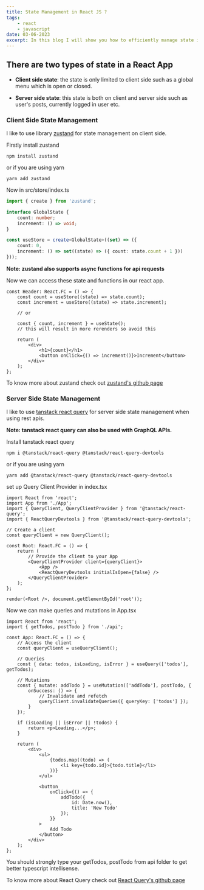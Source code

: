 ```yaml
---
title: State Management in React JS ?
tags:
    - react
    - javascript
date: 03-06-2023
excerpt: In this blog I will show you how to efficiently manage state in react
---
```


## There are two types of state in a React App

-   **Client side state**: the state is only limited to client side such as a global menu which is open or closed.

-   **Server side state**: this state is both on client and server side such as user's posts, currently logged in user
    etc.

### Client Side State Management

I like to use library <a href="https://zustand-demo.pmnd.rs" target="_blank">zustand</a> for state management on client
side.

Firstly install zustand

```shell
npm install zustand
```

or if you are using yarn

```shell
yarn add zustand
```

Now in src/store/index.ts

```typescript
import { create } from 'zustand';

interface GlobalState {
    count: number;
    increment: () => void;
}

const useStore = create<GlobalState>((set) => ({
    count: 0,
    increment: () => set((state) => ({ count: state.count + 1 }))
}));
```

**Note: zustand also supports async functions for api requests**

Now we can access these state and functions in our react app.

```tsx
const Header: React.FC = () => {
    const count = useStore((state) => state.count);
    const increment = useStore((state) => state.increment);

    // or

    const { count, increment } = useState();
    // this will result in more rerenders so avoid this

    return (
        <div>
            <h1>{count}</h1>
            <button onClick={() => increment()}>Increment</button>
        </div>
    );
};
```

To know more about zustand check out <a href="https://github.com/pmndrs/zustand" target="_blank">
zustand's github page </a>

### Server Side State Management

I like to use <a href="https://tanstack.com/query/latest">tanstack react query</a> for server side state management when using rest apis.

**Note: tanstack react query can also be used with GraphQL APIs.**

Install tanstack react query

```shell
npm i @tanstack/react-query @tanstack/react-query-devtools
```

or if you are using yarn

```shell
yarn add @tanstack/react-query @tanstack/react-query-devtools
```

set up Query Client Provider in index.tsx

```tsx
import React from 'react';
import App from './App';
import { QueryClient, QueryClientProvider } from '@tanstack/react-query';
import { ReactQueryDevtools } from '@tanstack/react-query-devtools';

// Create a client
const queryClient = new QueryClient();

const Root: React.FC = () => {
    return (
        // Provide the client to your App
        <QueryClientProvider client={queryClient}>
            <App />
            <ReactQueryDevtools initialIsOpen={false} />
        </QueryClientProvider>
    );
};

render(<Root />, document.getElementById('root'));
```

Now we can make queries and mutations in App.tsx

```tsx
import React from 'react';
import { getTodos, postTodo } from './api';

const App: React.FC = () => {
    // Access the client
    const queryClient = useQueryClient();

    // Queries
    const { data: todos, isLoading, isError } = useQuery(['todos'], getTodos);

    // Mutations
    const { mutate: addTodo } = useMutation(['addTodo'], postTodo, {
        onSuccess: () => {
            // Invalidate and refetch
            queryClient.invalidateQueries({ queryKey: ['todos'] });
        }
    });

    if (isLoading || isError || !todos) {
        return <p>Loading...</p>;
    }

    return (
        <div>
            <ul>
                {todos.map((todo) => (
                    <li key={todo.id}>{todo.title}</li>
                ))}
            </ul>

            <button
                onClick={() => {
                    addTodo({
                        id: Date.now(),
                        title: 'New Todo'
                    });
                }}
            >
                Add Todo
            </button>
        </div>
    );
};
```

You should strongly type your getTodos, postTodo from api folder to get better typescript intellisense.

To know more about React Query check out <a href="https://github.com/tanstack/query" target="_blank">
React Query's github page </a>
